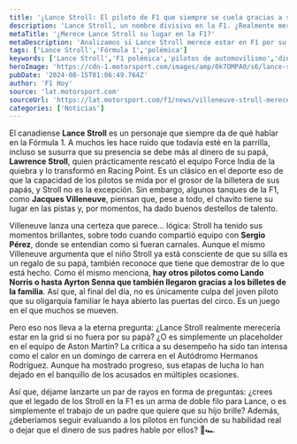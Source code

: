 ```yaml
---
title: '¿Lance Stroll: El piloto de F1 que siempre se cuela gracias a su papá?'
description: 'Lance Stroll, un nombre divisivo en la F1. ¿Realmente merece estar en la parrilla o solo es el niño rico de la historia? Descúbrelo aquí.'
metaTitle: '¿Merece Lance Stroll su lugar en la F1?'
metaDescription: 'Analizamos si Lance Stroll merece estar en F1 por su talento o por el dinero de su papá. ¡Descúbrelo aquí!'
tags: ['Lance Stroll','Fórmula 1','polémica']
keywords: ['Lance Stroll','F1 polémica','pilotos de automovilismo','dinero en la F1','talento vs privilegio']
heroImage: 'https://cdn-1.motorsport.com/images/amp/0k7OMPA0/s6/lance-stroll-aston-martin-f1-t.jpg'
pubDate: '2024-08-15T01:06:49.764Z'
author: 'F1 Hoy'
source: 'lat.motorsport.com'
sourceUrl: 'https://lat.motorsport.com/f1/news/villeneuve-stroll-merece-asiento-aston-martin/10644454/?utm_source=RSS&utm_medium=referral&utm_campaign=RSS-F1&utm_term=News&utm_content=lat'
categories: ['Noticias']
---
```

El canadiense **Lance Stroll** es un personaje que siempre da de qué hablar en la Fórmula 1. A muchos les hace ruido que todavía esté en la parrilla, incluso se susurra que su presencia se debe más al dinero de su papá, **Lawrence Stroll**, quien prácticamente rescató el equipo Force India de la quiebra y lo transformó en Racing Point. Es un clásico en el deporte eso de que la capacidad de los pilotos se mida por el grosor de la billetera de sus papás, y Stroll no es la excepción. Sin embargo, algunos tanques de la F1, como **Jacques Villeneuve**, piensan que, pese a todo, el chavito tiene su lugar en las pistas y, por momentos, ha dado buenos destellos de talento.

Villeneuve lanza una certeza que parece... lógica: Stroll ha tenido sus momentos brillantes, sobre todo cuando compartió equipo con **Sergio Pérez**, donde se entendían como si fueran carnales. Aunque el mismo Villeneuve argumenta que el niño Stroll ya está consciente de que su silla es un regalo de su papá, también reconoce que tiene que demostrar de lo que está hecho. Como él mismo menciona, **hay otros pilotos como Lando Norris o hasta Ayrton Senna que también llegaron gracias a los billetes de la familia**. Así que, al final del día, no es únicamente culpa del joven piloto que su oligarquía familiar le haya abierto las puertas del circo. Es un juego en el que muchos se mueven.

Pero eso nos lleva a la eterna pregunta: ¿Lance Stroll realmente merecería estar en la grid si no fuera por su papá? ¿O es simplemente un placeholder en el equipo de Aston Martin? La crítica a su desempeño ha sido tan intensa como el calor en un domingo de carrera en el Autódromo Hermanos Rodríguez. Aunque ha mostrado progreso, sus etapas de lucha lo han dejado en el banquillo de los acusados en múltiples ocasiones. 

Así que, déjame lanzarte un par de rayos en forma de preguntas: ¿crees que el legado de los Stroll en la F1 es un arma de doble filo para Lance, o es simplemente el trabajo de un padre que quiere que su hijo brille? Además, ¿deberíamos seguir evaluando a los pilotos en función de su habilidad real o dejar que el dinero de sus padres hable por ellos? 💸🏎️



